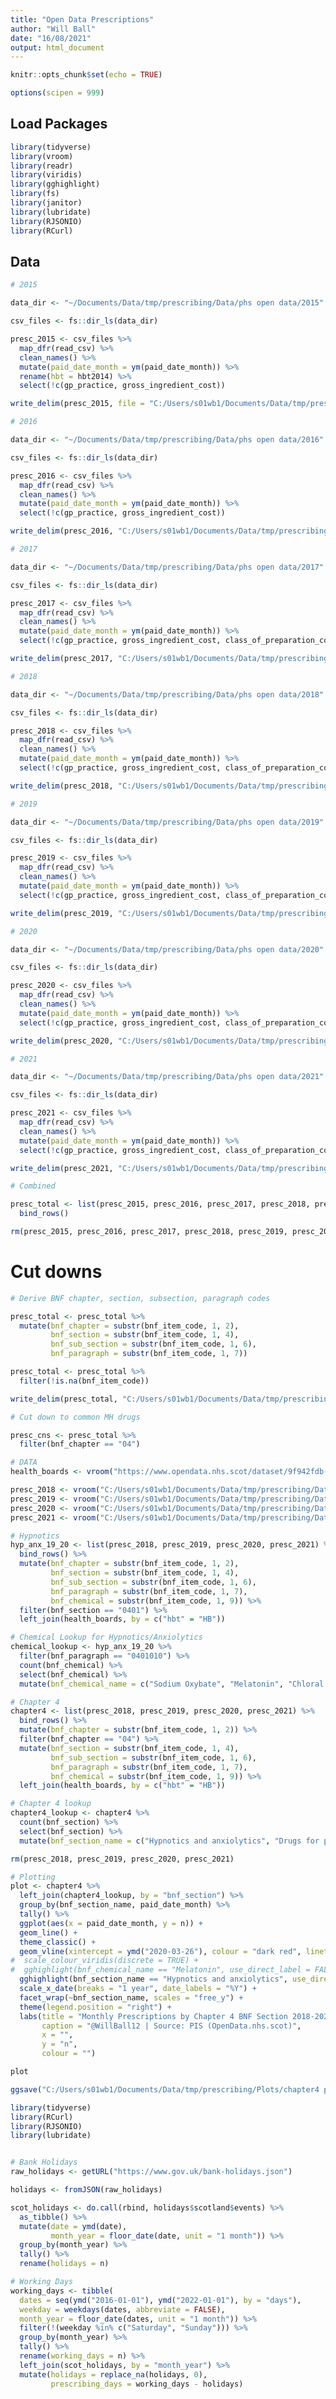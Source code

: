 ---
title: "Open Data Prescriptions"
author: "Will Ball"
date: "16/08/2021"
output: html_document
---

```{r setup, include=FALSE}
knitr::opts_chunk$set(echo = TRUE)

options(scipen = 999)
```

## Load Packages

```{r packages,message=FALSE,warning=FALSE}
library(tidyverse)
library(vroom)
library(readr)
library(viridis)
library(gghighlight)
library(fs)
library(janitor)
library(lubridate)
library(RJSONIO)
library(RCurl)
```

## Data

```{r data,message=FALSE,warning=FALSE}
# 2015

data_dir <- "~/Documents/Data/tmp/prescribing/Data/phs open data/2015"

csv_files <- fs::dir_ls(data_dir)

presc_2015 <- csv_files %>%
  map_dfr(read_csv) %>%
  clean_names() %>%
  mutate(paid_date_month = ym(paid_date_month)) %>%
  rename(hbt = hbt2014) %>%
  select(!c(gp_practice, gross_ingredient_cost))

write_delim(presc_2015, file = "C:/Users/s01wb1/Documents/Data/tmp/prescribing/Data/phs open data/2015/2015.csv", delim = ",")

# 2016

data_dir <- "~/Documents/Data/tmp/prescribing/Data/phs open data/2016"

csv_files <- fs::dir_ls(data_dir)

presc_2016 <- csv_files %>%
  map_dfr(read_csv) %>%
  clean_names() %>%
  mutate(paid_date_month = ym(paid_date_month)) %>%
  select(!c(gp_practice, gross_ingredient_cost))

write_delim(presc_2016, "C:/Users/s01wb1/Documents/Data/tmp/prescribing/Data/phs open data/2016/2016.csv", delim = ",")

# 2017

data_dir <- "~/Documents/Data/tmp/prescribing/Data/phs open data/2017"

csv_files <- fs::dir_ls(data_dir)

presc_2017 <- csv_files %>%
  map_dfr(read_csv) %>%
  clean_names() %>%
  mutate(paid_date_month = ym(paid_date_month)) %>%
  select(!c(gp_practice, gross_ingredient_cost, class_of_preparation_code))

write_delim(presc_2017, "C:/Users/s01wb1/Documents/Data/tmp/prescribing/Data/phs open data/2017/2017.csv", delim = ",")

# 2018

data_dir <- "~/Documents/Data/tmp/prescribing/Data/phs open data/2018"

csv_files <- fs::dir_ls(data_dir)

presc_2018 <- csv_files %>%
  map_dfr(read_csv) %>%
  clean_names() %>%
  mutate(paid_date_month = ym(paid_date_month)) %>%
  select(!c(gp_practice, gross_ingredient_cost, class_of_preparation_code))

write_delim(presc_2018, "C:/Users/s01wb1/Documents/Data/tmp/prescribing/Data/phs open data/2018/2018.csv", delim = ",")

# 2019

data_dir <- "~/Documents/Data/tmp/prescribing/Data/phs open data/2019"

csv_files <- fs::dir_ls(data_dir)

presc_2019 <- csv_files %>%
  map_dfr(read_csv) %>%
  clean_names() %>%
  mutate(paid_date_month = ym(paid_date_month)) %>%
  select(!c(gp_practice, gross_ingredient_cost, class_of_preparation_code))

write_delim(presc_2019, "C:/Users/s01wb1/Documents/Data/tmp/prescribing/Data/phs open data/2019/2019.csv", delim = ",")

# 2020

data_dir <- "~/Documents/Data/tmp/prescribing/Data/phs open data/2020"

csv_files <- fs::dir_ls(data_dir)

presc_2020 <- csv_files %>%
  map_dfr(read_csv) %>%
  clean_names() %>%
  mutate(paid_date_month = ym(paid_date_month)) %>%
  select(!c(gp_practice, gross_ingredient_cost, class_of_preparation_code))

write_delim(presc_2020, "C:/Users/s01wb1/Documents/Data/tmp/prescribing/Data/phs open data/2020/2020.csv", delim = ",")

# 2021

data_dir <- "~/Documents/Data/tmp/prescribing/Data/phs open data/2021"

csv_files <- fs::dir_ls(data_dir)

presc_2021 <- csv_files %>%
  map_dfr(read_csv) %>%
  clean_names() %>%
  mutate(paid_date_month = ym(paid_date_month)) %>%
  select(!c(gp_practice, gross_ingredient_cost, class_of_preparation_code))

write_delim(presc_2021, "C:/Users/s01wb1/Documents/Data/tmp/prescribing/Data/phs open data/2021/2021.csv", delim = ",")

```

```{r combined, message=FALSE,warning=FALSE}
# Combined

presc_total <- list(presc_2015, presc_2016, presc_2017, presc_2018, presc_2019, presc_2020, presc_2021) %>%
  bind_rows()

rm(presc_2015, presc_2016, presc_2017, presc_2018, presc_2019, presc_2020, presc_2021, csv_files, data_dir)
```

# Cut downs

```{r cut downs, message=FALSE,warning=FALSE}
# Derive BNF chapter, section, subsection, paragraph codes

presc_total <- presc_total %>%
  mutate(bnf_chapter = substr(bnf_item_code, 1, 2),
         bnf_section = substr(bnf_item_code, 1, 4),
         bnf_sub_section = substr(bnf_item_code, 1, 6),
         bnf_paragraph = substr(bnf_item_code, 1, 7))

presc_total <- presc_total %>% 
  filter(!is.na(bnf_item_code))

write_delim(presc_total, "C:/Users/s01wb1/Documents/Data/tmp/prescribing/Data/prescriptions_15-21.csv", delim = ",")

# Cut down to common MH drugs

presc_cns <- presc_total %>%
  filter(bnf_chapter == "04")
```

```{r}
# DATA
health_boards <- vroom("https://www.opendata.nhs.scot/dataset/9f942fdb-e59e-44f5-b534-d6e17229cc7b/resource/652ff726-e676-4a20-abda-435b98dd7bdc/download/hb14_hb19.csv")

presc_2018 <- vroom("C:/Users/s01wb1/Documents/Data/tmp/prescribing/Data/phs open data/2018/2018.csv")
presc_2019 <- vroom("C:/Users/s01wb1/Documents/Data/tmp/prescribing/Data/phs open data/2019/2019.csv")
presc_2020 <- vroom("C:/Users/s01wb1/Documents/Data/tmp/prescribing/Data/phs open data/2020/2020.csv")
presc_2021 <- vroom("C:/Users/s01wb1/Documents/Data/tmp/prescribing/Data/phs open data/2021/2021.csv")

# Hypnotics
hyp_anx_19_20 <- list(presc_2018, presc_2019, presc_2020, presc_2021) %>%
  bind_rows() %>% 
  mutate(bnf_chapter = substr(bnf_item_code, 1, 2),
         bnf_section = substr(bnf_item_code, 1, 4),
         bnf_sub_section = substr(bnf_item_code, 1, 6),
         bnf_paragraph = substr(bnf_item_code, 1, 7),
         bnf_chemical = substr(bnf_item_code, 1, 9)) %>% 
  filter(bnf_section == "0401") %>% 
  left_join(health_boards, by = c("hbt" = "HB"))

# Chemical Lookup for Hypnotics/Anxiolytics
chemical_lookup <- hyp_anx_19_20 %>%
  filter(bnf_paragraph == "0401010") %>%
  count(bnf_chemical) %>%
  select(bnf_chemical) %>% 
  mutate(bnf_chemical_name = c("Sodium Oxybate", "Melatonin", "Chloral Hydrate", "Cloral Betaine",  "Clomethiazole Edisilate", "Clomethiazole", "Loprazolam Mesilate", "Lormetazepam", "Nitrazepam", "Temazepam", "Zolpidem Tartrate", "Zopiclone"))

# Chapter 4
chapter4 <- list(presc_2018, presc_2019, presc_2020, presc_2021) %>%
  bind_rows() %>% 
  mutate(bnf_chapter = substr(bnf_item_code, 1, 2)) %>% 
  filter(bnf_chapter == "04") %>%
  mutate(bnf_section = substr(bnf_item_code, 1, 4),
         bnf_sub_section = substr(bnf_item_code, 1, 6),
         bnf_paragraph = substr(bnf_item_code, 1, 7),
         bnf_chemical = substr(bnf_item_code, 1, 9)) %>% 
  left_join(health_boards, by = c("hbt" = "HB"))

# Chapter 4 lookup
chapter4_lookup <- chapter4 %>%
  count(bnf_section) %>%
  select(bnf_section) %>% 
  mutate(bnf_section_name = c("Hypnotics and anxiolytics", "Drugs for psychoses and related disorders", "Antidepressants", "ADHD Medications", "Treatment of Obesity", "Nausea and Vertigo", "Analgesics", "Antiepileptic Medications", "Parkinsonism and related disorders", "Substance Dependence", "Drugs for dementia"))

rm(presc_2018, presc_2019, presc_2020, presc_2021)

# Plotting
plot <- chapter4 %>%
  left_join(chapter4_lookup, by = "bnf_section") %>% 
  group_by(bnf_section_name, paid_date_month) %>% 
  tally() %>% 
  ggplot(aes(x = paid_date_month, y = n)) +
  geom_line() +
  theme_classic() +
  geom_vline(xintercept = ymd("2020-03-26"), colour = "dark red", linetype = 2) +
#  scale_colour_viridis(discrete = TRUE) +
#  gghighlight(bnf_chemical_name == "Melatonin", use_direct_label = FALSE, calculate_per_facet = TRUE) +
  gghighlight(bnf_section_name == "Hypnotics and anxiolytics", use_direct_label = FALSE) +
  scale_x_date(breaks = "1 year", date_labels = "%Y") +
  facet_wrap(~bnf_section_name, scales = "free_y") +
  theme(legend.position = "right") +
  labs(title = "Monthly Prescriptions by Chapter 4 BNF Section 2018-2021",
       caption = "@WillBall12 | Source: PIS (OpenData.nhs.scot)",
       x = "",
       y = "n",
       colour = "")

plot

ggsave("C:/Users/s01wb1/Documents/Data/tmp/prescribing/Plots/chapter4 patterns.png", plot, height = 8, width = 12, dpi = 900)
```

```{r}
library(tidyverse)
library(RCurl)
library(RJSONIO)
library(lubridate)


# Bank Holidays
raw_holidays <- getURL("https://www.gov.uk/bank-holidays.json")

holidays <- fromJSON(raw_holidays)

scot_holidays <- do.call(rbind, holidays$scotland$events) %>%
  as_tibble() %>% 
  mutate(date = ymd(date),
         month_year = floor_date(date, unit = "1 month")) %>% 
  group_by(month_year) %>% 
  tally() %>% 
  rename(holidays = n)

# Working Days
working_days <- tibble(
  dates = seq(ymd("2016-01-01"), ymd("2022-01-01"), by = "days"),
  weekday = weekdays(dates, abbreviate = FALSE),
  month_year = floor_date(dates, unit = "1 month")) %>% 
  filter(!(weekday %in% c("Saturday", "Sunday"))) %>% 
  group_by(month_year) %>% 
  tally() %>% 
  rename(working_days = n) %>%
  left_join(scot_holidays, by = "month_year") %>% 
  mutate(holidays = replace_na(holidays, 0),
         prescribing_days = working_days - holidays)
```

